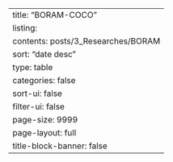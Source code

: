 ---
title: "BORAM-COCO"
listing:
  contents: posts/3_Researches/BORAM
  sort: "date desc"
  type: table
  categories: false
  sort-ui: false
  filter-ui: false
  page-size: 9999
page-layout: full
title-block-banner: false
---